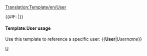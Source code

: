 [[Translation:Template/en/User]]
<noinclude>

</noinclude>

<includeonly>{{#IF: {{{1|}}} |[[en/{{{1}}}|{{{1}}}]]}}</includeonly><noinclude>

====Template:User usage==== 
Use this template to reference a specific user: 
<nowiki>{{</nowiki>'''User'''|''Username''<nowiki>}}</nowiki>

[[Category:en/Link Templates|U]]</noinclude>